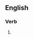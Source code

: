 ==English==

===Verb===
{{head|en|present participle}}

# {{present participle of|amortize|lang=en|nocat=1}}
